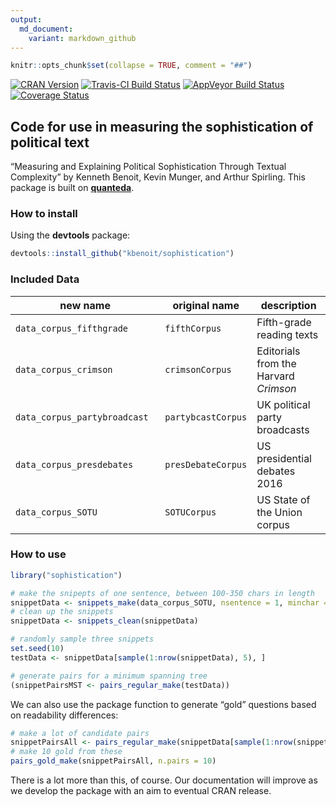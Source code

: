 ```yaml
---
output:
  md_document:
    variant: markdown_github
---
```


```r
knitr::opts_chunk$set(collapse = TRUE, comment = "##")
```

<!--
![Downloads](http://cranlogs.r-pkg.org/badges/sophistication)
-->
[![CRAN Version](http://www.r-pkg.org/badges/version/sophistication)](http://cran.r-project.org/package=sophistication)
[![Travis-CI Build Status](https://travis-ci.org/kbenoit/sophistication.svg?branch=master)](https://travis-ci.org/kbenoit/sophistication)
[![AppVeyor Build Status](https://ci.appveyor.com/api/projects/status/github/kbenoit/sophistication?branch=master&svg=true)](https://ci.appveyor.com/project/kbenoit/sophistication)
[![Coverage Status](https://img.shields.io/codecov/c/github/kbenoit/sophistication/master.svg)](https://codecov.io/github/kbenoit/sophistication?branch=master)

## Code for use in measuring the sophistication of political text

"Measuring and Explaining Political Sophistication Through Textual Complexity" by Kenneth Benoit, Kevin Munger, and Arthur Spirling.  This package is built on [**quanteda**](http://quanteda.io).

### How to install

Using the **devtools** package:
```r
devtools::install_github("kbenoit/sophistication")
```
                              

### Included Data

new name | original name | description
--------------| -------- | ------- 
`data_corpus_fifthgrade` | `fifthCorpus` | Fifth-grade reading texts
`data_corpus_crimson` | `crimsonCorpus` |  Editorials from the Harvard *Crimson*
`data_corpus_partybroadcast` | `partybcastCorpus` |  UK political party broadcasts
`data_corpus_presdebates` | `presDebateCorpus` | US presidential debates 2016
`data_corpus_SOTU` | `SOTUCorpus` | US State of the Union corpus



### How to use

```r
library("sophistication")

# make the snipepts of one sentence, between 100-350 chars in length
snippetData <- snippets_make(data_corpus_SOTU, nsentence = 1, minchar = 150, maxchar = 250)
# clean up the snippets
snippetData <- snippets_clean(snippetData)

# randomly sample three snippets
set.seed(10)
testData <- snippetData[sample(1:nrow(snippetData), 5), ]

# generate pairs for a minimum spanning tree
(snippetPairsMST <- pairs_regular_make(testData))
```

We can also use the package function to generate "gold" questions based on readability differences:

```r
# make a lot of candidate pairs
snippetPairsAll <- pairs_regular_make(snippetData[sample(1:nrow(snippetData), 1000), ])
# make 10 gold from these
pairs_gold_make(snippetPairsAll, n.pairs = 10)
```

There is a lot more than this, of course. Our documentation will improve as we develop the package with an aim to eventual CRAN release.

    

    

